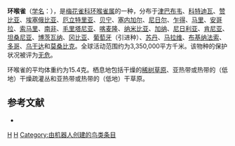 {{noteTA
|G1=unit
}}
{{Speciesbox
| taxon = Amadina fasciata
| binomial_authority = [[约翰·弗里德里希·格梅林|Gmelin]], 1789
| image = Amadina fasciata -Oregon Zoo, Oregon, USA -male-8a.jpg
| status = LC | status_system = IUCN3.1
}}

'''环喉雀'''（[[学名|学名]]：{{lang|la|''Amadina fasciata''}}），是[[梅花雀科|梅花雀科]][[环喉雀属|环喉雀属]]的一种，分布于[[津巴布韦|津巴布韦]]、[[科特迪瓦|科特迪瓦]]、[[赞比亚|赞比亚]]、[[埃塞俄比亚|埃塞俄比亚]]、[[厄立特里亚|厄立特里亚]]、[[贝宁|贝宁]]、[[塞内加尔|塞内加尔]]、[[尼日尔|尼日尔]]、[[乍得|乍得]]、[[马里|马里]]、[[安哥拉|安哥拉]]、[[索马里|索马里]]、[[南非|南非]]、[[毛里塔尼亚|毛里塔尼亚]]、[[喀麦隆|喀麦隆]]、[[纳米比亚|纳米比亚]]、[[加纳|加纳]]、[[尼日利亚|尼日利亚]]、[[肯尼亚|肯尼亚]]、[[坦桑尼亚|坦桑尼亚]]、[[博茨瓦纳|博茨瓦纳]]、[[冈比亚|冈比亚]]、[[葡萄牙|葡萄牙]]（引进种）、[[苏丹|苏丹]]、[[马拉维|马拉维]]、[[布基纳法索|布基纳法索]]、[[多哥|多哥]]、[[乌干达|乌干达]]和[[莫桑比克|莫桑比克]]。全球活动范围约为3,350,000平方千米。该物种的保护状况被评为[[无危|无危]]。

环喉雀的平均体重约为15.4克。栖息地包括干燥的[[稀树草原|稀树草原]]、亚热带或热带的（低地）干燥疏灌丛和亚热带或热带的（低地）干草原。

== 参考文献 ==
{{commonscat|Amadina fasciata}}
*{{cite web|url=http://www.birdlife.org/datazone/speciesfactsheet.php?id=8736&m=0|title=Amadina fasciata|publisher=[[国际鸟盟|BirdLife.org]]|accessdate=2011-06-27|archive-date=2016-03-05|archive-url=https://web.archive.org/web/20160305012351/http://www.birdlife.org/datazone/speciesfactsheet.php?id=8736&m=0|dead-url=no}}

{{taxonbar}}
[[Category:_1789年描述的鸟类|H]]
[[Category:环喉雀属|H]]
[[Category:由机器人创建的鸟类条目|Category:由机器人创建的鸟类条目]]
